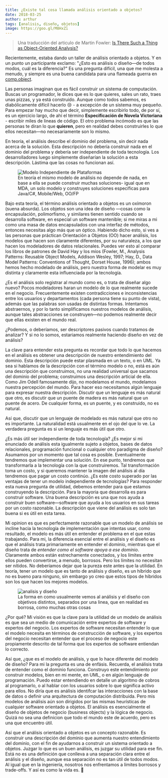 ```yaml
---
title: ¿Existe tal cosa llamada análisis orientado a objetos?
date: 2018-03-25
author: arthur
tags: [analisis, diseño, objetos]
image: https://goo.gl/M8HxZi
---
```


> Una traducción del articulo de Martin Fowler: [Is There Such a Thing as Object-Oriented Analysis?](https://martinfowler.com/distributedComputing/analysis.pdf)

Recientemente, estaba dando un taller de análisis orientado a objetos. Y en un punto un participante exclamo: "¿Esto es análisis o diseño—de todos modos, cuál es la diferencia?" Es una pregunta difícil, una que me molesta a menudo, y siempre es una buena candidata para una flameada guerra en [comp.object](https://groups.google.com/forum/#!forum/comp.object).

Las personas imaginan que es fácil construir un sistema de computación. Buscas un programador, le dices que es lo que quieres, sales un rato, traes unas pizzas, y ya está construido. Aunque como todos sabemos, es diabólicamente difícil hacerlo 😢 - a excepción de un sistema muy pequeño. Para empezar hay mucho que decir, simplemente escribirlo todo, de por sí, es un ejercicio largo, de ahí el término **Especificación de Novela Victoriana** - escribir miles de lineas de código. El otro problema incómodo es que las personas te diran lo que **quieren**, pero en realidad debes construirles lo que ellos necesitan—no necesariamente son lo mismo.

En teoría, el análisis describe el dominio del problema, sin decir nada acerca de la solución. Esta descripción no debería construir nada en el dominio del problema y debería ser independiente de toda tecnología. Los desarrolladores luego simplemente diseñarían la solución a esta descripción. Lástima que las cosas no funcionan así.

<figure>
  <img alt="Modelo Independiente de Plataformas" src="https://goo.gl/M8HxZi" />
  <figcaption>
    En teoría el mismo modelo de análisis no depende de nada, en base a ella se
    puede construir muchas soluciones- igual que en MDA, un solo modelo y
    construyes soluciones específicas para Java/C#, Mobile/Web, OO/FP
  </figcaption>
</figure>

Bajo esta teoría, el término análisis orientado a objetos es un oxímoron (suena absurda). Los objetos son una idea de diseño —cosas como la encapsulación, polimorfismo, y similares tienen sentido cuando se desarrolla software, en especial un software mantenible; si me miras a mi como una masa de datos encapsulados con una interfaz de métodos, entonces necesitas algo más que un óptico. Habiendo dicho esto, si ves a las personas que práctican Orientación a Objetos (OO) hacer análisis, los modelos que hacen son claramente diferentes, por su naturaleza, a los que hacen los modeladores de datos relacionales. Puedes ver esto al comparar los libros de patrones de David Hay y los míos (Fowler, M., Analysis Patterns: Reusable Object Models, Addison Wesley, 1997; Hay, D., Data Model Patterns: Conventions of Thought, Dorset House, 1996); ambos hemos hecho modelado de análisis, pero nuestra forma de modelar es muy distinta y claramente esta influenciada por la tecnología.

¿Es el análisis solo registrar al mundo como es, o trata de diseñar algo nuevo? Pocos modeladores haran un modelo de lo que realmente sucede en el negocio. Frecuentemente existen contradicciones e inconsistencias entre los usuarios y departamentos (cada persona tiene su punto de vista), además que las palabras son usadas de distintas formas. Intentamos abstraernos, y por lo tanto simplificamos nuestros modelos de análisis, aunque tales abstracciones se construyen—no podemos realmente decir que ellas existen en el mundo real.

¿Podemos, o deberíamos, ser descriptores pasivos cuando tratamos de analizar? Y si no lo somos, estariamos realmente haciendo diseño en vez de análisis?

La clave para entender esta pregunta es recordar que todo lo que hacemos en el análisis es obtener una descripción de nuestro entendimiento del dominio. Esta descripción puede estar plasmada en un texto, o en UML. Ya sea si hablamos de la descripción con el término modelo o no, está es aún una descripción que construimos, no una realidad universal que sacamos del dominio del problema; construimos una descripción articial de ella. Como Jim Odell famosamente dijo, no modelamos el mundo, modelamos nuestra percepción del mundo. Para hacer eso necesitamos algún lenguaje para expresar nuestra descripción. Discutir que un lenguaje es más natural que otro, es discutir que un puente de madera es más natural que un puente de acero. De cualquier forma, es un puente, y es construido, no es natural.

Así que, discutir que un lenguaje de modelado es más natural que otro no es importante. La naturalidad está usualmente en el ojo del que lo ve. La verdadera pregunta es si un lenguaje es más útil que otro.

¿Es más útil ser independiente de toda tecnología? ¿Es mejor si mi enunciado de análisis esta igualmente sujeto a objetos, bases de datos relacionales, programación funcional o cualquier otro paradigma de diseño? Asumamos por un momento que tal cosa es posible. Eventualmente tendremos que implementar una solución. En ese punto, tendremos que transformarla a la tecnología con la que construiremos. Tal transformación toma un costo, y si queremos mantener la imagen del análisis al día tendremos que pagar un costo continúo. ¿Es este costo superado por las ventajas de tener un modelo independiente de tecnologías?
Para responder esta nueva pregunta de utilidad, debemos entender para que estamos construyendo la descripción. Para la mayoria que desarrolla es para construir software. Una buena descripción es una que nos ayuda a construir buen software—software que ayuda a los usuarios en sus tareas por un costo razonable. La descripción que viene del análisis es solo tan buena si es útil en esta tarea.

Mi opinion es que es perfectamente razonable que un modelo de análisis se incline hacia la tecnología de implementación que intentas usar, como resultado, el modelo es más útil en entender el problema en el que estas trabajando. Para mi, la diferencia esencial entre el análisis y el diseño es que el análisis trata primariamente en entender el dominio, mientras que el diseño trata de _entender como el software apoya a ese dominio_. Claramente ambos están estrechamente conectados, y los límites entre ellos pueden convertirse, a menudo, borrosos. Pero los límites no necesitan ser nítidos. No deberíamos dejar que la pureza este antes que la utilidad. En teoría, tener un modelo que es tanto de análisis y diseño, es un híbrido que no es bueno para ninguno, sin embargo yo creo que estos tipos de híbridos son los que hacen los mejores modelos.

<figure>
  <img alt="analisis y diseño" src="https://goo.gl/yZe3ts" />
  <figcaption>
    La forma en como usualmente vemos al análisis y el diseño con objetivos
    distintos, separados por una linea, que en realidad es borrosa, como muchas
    otras cosas
  </figcaption>
</figure>

¿Por qué? Mi visión es que la clave para la utilidad de un modelo de análisis es que sea un medio de comunicación entre expertos de software y expertos del negocio. Los expertos de software necesitan entender lo que el modelo necesita en términos de construcción de software, y los expertos del negocio necesitan entender que el proceso de negocio este propiamente descrito de tal forma que los expertos de software entiendan lo correcto.

Así que, ¿que es el modelo de análisis, y que lo hace diferente del modelo de diseño? Para mi la pregunta es una de enfásis. Recuerda, el análisis trata de entender como el dominio funciona. Construyo este entendimiento por construir modelos, bien en mi mente, en UML, o en algún lenguaje de programación. Puedo estar entendiendo en detalle un algoritmo de cobros al programarlo, o al hablar con los usuarios sobre lo que significa activo para ellos. No diría que es análisis identifcar las interacciones con la base de datos o definir una arquitectura de computación distribuida. Pero mis modelos de análisis aún son dirigidos por las mismas heurísticas de cualquier software orientado a objetos. El análisis es esencialmente el diseño de objetos de negocio (business objects) y la lógica de negocio. Quizá no sea una definicion que todo el mundo este de acuerdo, pero es una que encuentro útil.

Así que el análisis orientado a objetos es un concepto razonable. Es construir una descripción del dominio que aumenta nuestro entendimiento del dominio, con el fin de ayudarnos a construir un sistema orientado a objetos. Juzgar lo que es un buen análisis, es juzgar su utilidad para ese fin. Está no es una definición que conlleva a una separación clara entre el análisis y el diseño, aunque esa separación no es tan útil de todos modos. Al igual que en la ingeniería, nosotros nos enfrentamos a límites borrosos y trade-offs. Y así es como la vida es. 🐶
